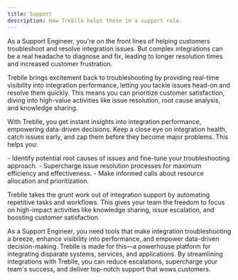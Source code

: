 ```yaml
---
title: Support
description: How Treblle helps those in a support role.
---
```


As a Support Engineer, you're on the front lines of helping customers troubleshoot and resolve integration issues. But complex integrations can be a real headache to diagnose and fix, leading to longer resolution times and increased customer frustration.

Treblle brings excitement back to troubleshooting by providing real-time visibility into integration performance, letting you tackle issues head-on and resolve them quickly. This means you can prioritize customer satisfaction, diving into high-value activities like issue resolution, root cause analysis, and knowledge sharing.

With Treblle, you get instant insights into integration performance, empowering data-driven decisions. Keep a close eye on integration health, catch issues early, and zap them before they become major problems. This helps you:

\- Identify potential root causes of issues and fine-tune your troubleshooting approach.
\- Supercharge issue resolution processes for maximum efficiency and effectiveness.
\- Make informed calls about resource allocation and prioritization.

Treblle takes the grunt work out of integration support by automating repetitive tasks and workflows. This gives your team the freedom to focus on high-impact activities like knowledge sharing, issue escalation, and boosting customer satisfaction.

As a Support Engineer, you need tools that make integration troubleshooting a breeze, enhance visibility into performance, and empower data-driven decision-making. Treblle is made for this—a powerhouse platform for integrating disparate systems, services, and applications. By streamlining integrations with Treblle, you can reduce escalations, supercharge your team's success, and deliver top-notch support that wows customers.
